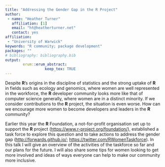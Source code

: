 ```yaml
---
title: "Addressing the Gender Gap in the R Project"
author:
 - name: "Heather Turner"
   affiliation: [1]
   email: "ht@heatherturner.net"
   contact: yes
affiliation:
 - "University of Warwick"
keywords: "R community; package development"
packages: ""
# bibliography: bibliography.bib
output:  
        erum::erum_abstract:
                  keep_tex: TRUE
---
```


Despite **R**'s origins in the discipline of statistics and the strong
uptake of **R** in fields such as ecology and genomics, where women are well
represented in the workforce, the **R** developer community looks more like
that of computer science generally, where women are in a distinct
minority. If we consider contributions to the **R** project, the situation
is even worse. How can we encourage more women to become developers and
leaders in the **R** community?

Earlier this year the **R** Foundation, a not-for-profit organisation set up
to support the **R** project (<https://www.r-project.org/foundation/>),
established a task force to explore this question and to take actions to
address the gender gap (<http://forwards.github.io/>;
<https://twitter.com/RWomenTaskforce>). In this talk I will give an
overview of the activities of the taskforce so far and our plans for the
future. I will also share some tips for women looking to get more
involved and ideas of ways everyone can help to make our community more
inclusive.

<!--  -->
<!--  -->
<!--  -->
